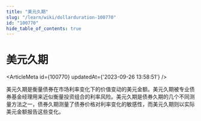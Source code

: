 ```yaml
---
title: "美元久期"
slug: "/learn/wiki/dollarduration-100770"
id: "100770"
hide_table_of_contents: true
---
```



# 美元久期

<ArticleMeta id={100770} updatedAt={'2023-09-26 13:58:51'} />
<div className='border-solid border-b border-t-0 my-4 border-[var(--ifm-color-gray-300)]' />

美元久期是衡量债券在市场利率变化下的价值变动的美元金额。美元久期被专业债券基金经理用来近似衡量投资组合的利率风险。美元久期是债券久期的几个不同测量方法之一，债券久期测量了债券价格对利率变化的敏感性，而美元久期则以实际美元金额报告这些变化。

